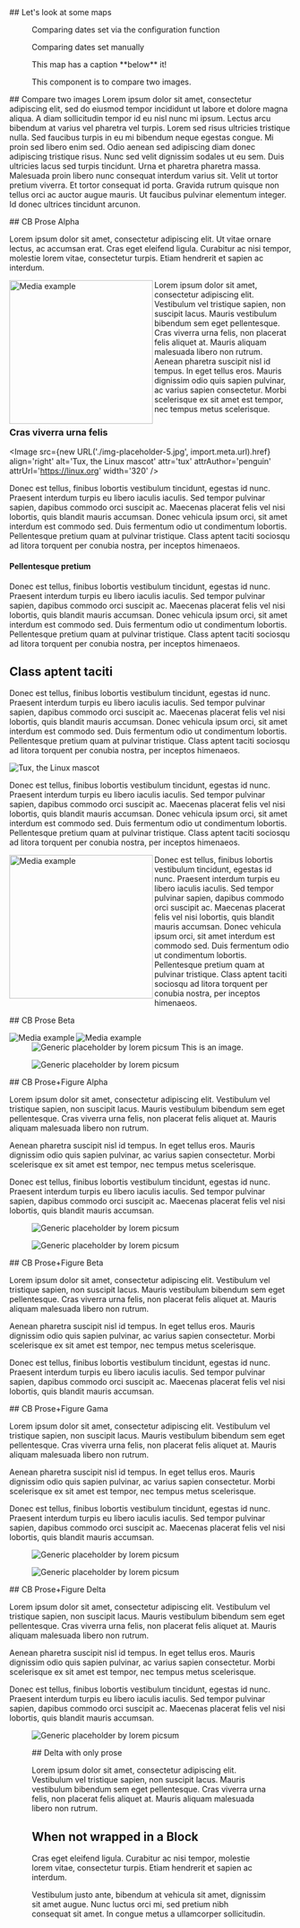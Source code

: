 <Block>
  <Prose>
    ## Let's look at some maps
  </Prose>
</Block>

<Block type='wide'>
  <Figure>
    <Map
      datasetId='sandbox'
      layerId='no2-monthly'
      dateTime='2018-03-01'
      isComparing={true}
      compareLabel='Overriding label'
    />
    <Caption
      attrAuthor='somebody'
      attrUrl='https://developmentseed.org'
    >
      Comparing dates set via the configuration function
    </Caption>
  </Figure>
</Block>

<Block type='wide'>
  <Figure>
    <Map
      datasetId='sandbox'
      layerId='no2-monthly'
      dateTime='2020-03-01'
      compareDateTime='2018-03-01'
      isComparing={true}
    />
    <Caption>
      Comparing dates set manually
    </Caption>
  </Figure>
</Block>

<Block type='full'>
  <Figure>
    <Map datasetId='sandbox' layerId='nightlights-hd-monthly' dateTime='2020-03-01' isComparing={false} />
    <Caption>
      This map has a caption **below** it!
    </Caption>
  </Figure>
</Block>


<Block type='full'>
  <Figure>
    <CompareImage 
      leftImageSrc='http://via.placeholder.com/256x128?text=left-left'
      leftImageAlt='example left image for compare-image component'
      leftImageLabel='left'
      rightImageSrc='http://via.placeholder.com/256x128?text=right-right'
      rightImageAlt='example right image for compare-image component'
      rightImageLabel='right'
    />
    <Caption attrAuthor='Development Seed' attrUrl='https://developmentseed.org'>
      This component is to compare two images.
    </Caption>
  </Figure>
  <Prose>
    ## Compare two images
    Lorem ipsum dolor sit amet, consectetur adipiscing elit, sed do eiusmod tempor incididunt ut
    labore et dolore magna aliqua. A diam sollicitudin tempor id eu nisl nunc mi ipsum. Lectus 
    arcu bibendum at varius vel pharetra vel turpis. Lorem sed risus ultricies tristique nulla.
    Sed faucibus turpis in eu mi bibendum neque egestas congue. Mi proin sed libero enim sed. 
    Odio aenean sed adipiscing diam donec adipiscing tristique risus. Nunc sed velit dignissim 
    sodales ut eu sem. Duis ultricies lacus sed turpis tincidunt. Urna et pharetra pharetra
    massa. Malesuada proin libero nunc consequat interdum varius sit. Velit ut tortor pretium
    viverra. Et tortor consequat id porta. Gravida rutrum quisque non tellus orci ac auctor
    augue mauris. Ut faucibus pulvinar elementum integer. Id donec ultrices tincidunt arcunon.
  </Prose>
</Block>


<Block>
  <Figure>
    <Map />
  </Figure>
</Block>

<Block>
  <Prose>
## CB Prose Alpha

Lorem ipsum dolor sit amet, consectetur adipiscing elit. Ut vitae ornare lectus, ac accumsan erat. Cras eget eleifend ligula. Curabitur ac nisi tempor, molestie lorem vitae, consectetur turpis. Etiam hendrerit et sapien ac interdum.

<Image
  src='http://via.placeholder.com/256x128?text=align-left'
  alt='Media example'
  align='left'
  attr='tux'
  attrAuthor='penguin'
  attrUrl='https://linux.org'
  width='256'
/>

Lorem ipsum dolor sit amet, consectetur adipiscing elit. Vestibulum
vel tristique sapien, non suscipit lacus. Mauris vestibulum bibendum
sem eget pellentesque. Cras viverra urna felis, non placerat felis
aliquet at. Mauris aliquam malesuada libero non rutrum. Aenean
pharetra suscipit nisl id tempus. In eget tellus eros. Mauris
dignissim odio quis sapien pulvinar, ac varius sapien consectetur.
Morbi scelerisque ex sit amet est tempor, nec tempus metus
scelerisque.

### Cras viverra urna felis

<Image
  src={new URL('./img-placeholder-5.jpg', import.meta.url).href}
  align='right'
  alt='Tux, the Linux mascot'
  attr='tux'
  attrAuthor='penguin'
  attrUrl='https://linux.org'
  width='320'
/>

Donec est tellus, finibus lobortis vestibulum tincidunt, egestas id
nunc. Praesent interdum turpis eu libero iaculis iaculis. Sed tempor
pulvinar sapien, dapibus commodo orci suscipit ac. Maecenas placerat
felis vel nisi lobortis, quis blandit mauris accumsan. Donec
vehicula ipsum orci, sit amet interdum est commodo sed. Duis
fermentum odio ut condimentum lobortis. Pellentesque pretium quam at
pulvinar tristique. Class aptent taciti sociosqu ad litora torquent
per conubia nostra, per inceptos himenaeos.

#### Pellentesque pretium

Donec est tellus, finibus lobortis vestibulum tincidunt, egestas id
nunc. Praesent interdum turpis eu libero iaculis iaculis. Sed tempor
pulvinar sapien, dapibus commodo orci suscipit ac. Maecenas placerat
felis vel nisi lobortis, quis blandit mauris accumsan. Donec
vehicula ipsum orci, sit amet interdum est commodo sed. Duis
fermentum odio ut condimentum lobortis. Pellentesque pretium quam at
pulvinar tristique. Class aptent taciti sociosqu ad litora torquent
per conubia nostra, per inceptos himenaeos.

## Class aptent taciti

Donec est tellus, finibus lobortis vestibulum tincidunt, egestas id
nunc. Praesent interdum turpis eu libero iaculis iaculis. Sed tempor
pulvinar sapien, dapibus commodo orci suscipit ac. Maecenas placerat
felis vel nisi lobortis, quis blandit mauris accumsan. Donec
vehicula ipsum orci, sit amet interdum est commodo sed. Duis
fermentum odio ut condimentum lobortis. Pellentesque pretium quam at
pulvinar tristique. Class aptent taciti sociosqu ad litora torquent
per conubia nostra, per inceptos himenaeos.

<Image
  src='https://picsum.photos/id/107/5760/3840'
  align='center'
  alt='Tux, the Linux mascot'
/>

Donec est tellus, finibus lobortis vestibulum tincidunt, egestas id
nunc. Praesent interdum turpis eu libero iaculis iaculis. Sed tempor
pulvinar sapien, dapibus commodo orci suscipit ac. Maecenas placerat
felis vel nisi lobortis, quis blandit mauris accumsan. Donec
vehicula ipsum orci, sit amet interdum est commodo sed. Duis
fermentum odio ut condimentum lobortis. Pellentesque pretium quam at
pulvinar tristique. Class aptent taciti sociosqu ad litora torquent
per conubia nostra, per inceptos himenaeos.

<Image
  src='http://via.placeholder.com/256x128?text=align-left'
  align='left'
  alt='Media example'
  attr='tux'
  attrAuthor='penguin'
  attrUrl='https://linux.org'
  width='256'
/>

Donec est tellus, finibus lobortis vestibulum tincidunt, egestas id
nunc. Praesent interdum turpis eu libero iaculis iaculis. Sed tempor
pulvinar sapien, dapibus commodo orci suscipit ac. Maecenas placerat
felis vel nisi lobortis, quis blandit mauris accumsan. Donec
vehicula ipsum orci, sit amet interdum est commodo sed. Duis
fermentum odio ut condimentum lobortis. Pellentesque pretium quam at
pulvinar tristique. Class aptent taciti sociosqu ad litora torquent
per conubia nostra, per inceptos himenaeos.

</Prose>
</Block>

<Block type='wideaa'>
<Prose>
## CB Prose Beta

<Image 
  src="http://via.placeholder.com/1256x328?text=align-left" 
  align="left" 
  alt="Media example"   
  attr="tux" 
  attrAuthor="penguin"
  attrUrl="https://linux.org"
/>
<Image src="http://via.placeholder.com/1256x328?text=align-left" 
  align="left" 
  alt="Media example"   
  attr="tux" 
  attrAuthor="penguin"
  attrUrl="https://linux.org"
/>
</Prose>
</Block>

<Block type='full'>
  <Figure>
    <Image
      src='https://picsum.photos/id/1002/2048/1024'
      alt='Generic placeholder by lorem picsum'
    />
    <Caption attrAuthor='somebody' attrUrl='https://developmentseed.org'>
      This is an image.
    </Caption>
  </Figure>
</Block>

<Block type='wide'>
  <Figure>
    <Image
      src='https://picsum.photos/id/1002/2048/1024'
      alt='Generic placeholder by lorem picsum'
    />
    <Caption attrAuthor='somebody' attrUrl='https://developmentseed.org' />
  </Figure>
</Block>

<Block type='wide'>
  <Figure>
    <Chart
      dataPath='/public/example.csv'
      dateFormat='%m/%d/%Y'
      idKey='County'
      xKey='Test Date'
      yKey='New Positives'
      highlightStart='12/10/2021'
      highlightEnd='01/20/2022'
      highlightLabel='Omicron'
    />
    <Caption attrAuthor='somebody' attrUrl='https://developmentseed.org' />
  </Figure>
</Block>

<Block>
<Prose>
## CB Prose+Figure Alpha
          
Lorem ipsum dolor sit amet, consectetur adipiscing elit. Vestibulum
vel tristique sapien, non suscipit lacus. Mauris vestibulum bibendum
sem eget pellentesque. Cras viverra urna felis, non placerat felis
aliquet at. Mauris aliquam malesuada libero non rutrum.

Aenean pharetra suscipit nisl id tempus. In eget tellus eros. Mauris
dignissim odio quis sapien pulvinar, ac varius sapien consectetur.
Morbi scelerisque ex sit amet est tempor, nec tempus metus
scelerisque.

Donec est tellus, finibus lobortis vestibulum tincidunt, egestas id
nunc. Praesent interdum turpis eu libero iaculis iaculis. Sed tempor
pulvinar sapien, dapibus commodo orci suscipit ac. Maecenas placerat
felis vel nisi lobortis, quis blandit mauris accumsan.

</Prose>
  <Figure>
    <Image
    src='https://picsum.photos/id/1002/2048/1620'
    alt='Generic placeholder by lorem picsum'
    />
    <Caption 
      attrAuthor='somebody' 
      attrUrl='https://developmentseed.org'
    /> 
  </Figure>
</Block>

<Block>
  <Figure>
    <Image
    src='https://picsum.photos/id/1002/2048/1620'
    alt='Generic placeholder by lorem picsum'
    />
    <Caption 
      attrAuthor='somebody' 
      attrUrl='https://developmentseed.org'
    /> 
  </Figure>
  <Prose>
  ## CB Prose+Figure Beta

Lorem ipsum dolor sit amet, consectetur adipiscing elit. Vestibulum
vel tristique sapien, non suscipit lacus. Mauris vestibulum bibendum
sem eget pellentesque. Cras viverra urna felis, non placerat felis
aliquet at. Mauris aliquam malesuada libero non rutrum.

Aenean pharetra suscipit nisl id tempus. In eget tellus eros. Mauris
dignissim odio quis sapien pulvinar, ac varius sapien consectetur.
Morbi scelerisque ex sit amet est tempor, nec tempus metus
scelerisque.

Donec est tellus, finibus lobortis vestibulum tincidunt, egestas id
nunc. Praesent interdum turpis eu libero iaculis iaculis. Sed tempor
pulvinar sapien, dapibus commodo orci suscipit ac. Maecenas placerat
felis vel nisi lobortis, quis blandit mauris accumsan.

  </Prose>

</Block>

<Block type='full'>
  <Prose>
  ## CB Prose+Figure Gama

Lorem ipsum dolor sit amet, consectetur adipiscing elit. Vestibulum
vel tristique sapien, non suscipit lacus. Mauris vestibulum bibendum
sem eget pellentesque. Cras viverra urna felis, non placerat felis
aliquet at. Mauris aliquam malesuada libero non rutrum.

Aenean pharetra suscipit nisl id tempus. In eget tellus eros. Mauris
dignissim odio quis sapien pulvinar, ac varius sapien consectetur.
Morbi scelerisque ex sit amet est tempor, nec tempus metus
scelerisque.

Donec est tellus, finibus lobortis vestibulum tincidunt, egestas id
nunc. Praesent interdum turpis eu libero iaculis iaculis. Sed tempor
pulvinar sapien, dapibus commodo orci suscipit ac. Maecenas placerat
felis vel nisi lobortis, quis blandit mauris accumsan.

  </Prose>
  <Figure>
    <Image
    src='https://picsum.photos/id/1002/2048/1620'
    alt='Generic placeholder by lorem picsum'
    />
    <Caption 
      attrAuthor='somebody' 
      attrUrl='https://developmentseed.org'
    /> 
  </Figure>
</Block>

<Block type='full'>

  <Figure>
    <Image
    src='https://picsum.photos/id/1002/2048/1620'
    alt='Generic placeholder by lorem picsum'
    />
    <Caption 
      attrAuthor='somebody' 
      attrUrl='https://developmentseed.org'
    /> 
  </Figure>
<Prose>
## CB Prose+Figure Delta

Lorem ipsum dolor sit amet, consectetur adipiscing elit. Vestibulum
vel tristique sapien, non suscipit lacus. Mauris vestibulum bibendum
sem eget pellentesque. Cras viverra urna felis, non placerat felis
aliquet at. Mauris aliquam malesuada libero non rutrum.

Aenean pharetra suscipit nisl id tempus. In eget tellus eros. Mauris
dignissim odio quis sapien pulvinar, ac varius sapien consectetur.
Morbi scelerisque ex sit amet est tempor, nec tempus metus
scelerisque.

Donec est tellus, finibus lobortis vestibulum tincidunt, egestas id
nunc. Praesent interdum turpis eu libero iaculis iaculis. Sed tempor
pulvinar sapien, dapibus commodo orci suscipit ac. Maecenas placerat
felis vel nisi lobortis, quis blandit mauris accumsan.

</Prose>
</Block>

<Block type='full'>
  <Figure>
    <Image
      src='https://picsum.photos/id/1002/2048/1620'
      alt='Generic placeholder by lorem picsum'
    />
    <Caption attrAuthor='somebody' attrUrl='https://developmentseed.org' />
  </Figure>
  <Prose />
</Block>

<Block type='full'>
  <Figure />
<Prose>
## Delta with only prose

Lorem ipsum dolor sit amet, consectetur adipiscing elit. Vestibulum
vel tristique sapien, non suscipit lacus. Mauris vestibulum bibendum
sem eget pellentesque. Cras viverra urna felis, non placerat felis
aliquet at. Mauris aliquam malesuada libero non rutrum.

</Prose>
</Block>

## When not wrapped in a Block

Cras eget eleifend ligula. Curabitur ac nisi tempor, molestie lorem vitae, consectetur turpis. Etiam hendrerit et sapien ac interdum.

Vestibulum justo ante, bibendum at vehicula sit amet, dignissim sit amet augue. Nunc luctus orci mi, sed pretium nibh consequat sit amet. In congue metus a ullamcorper sollicitudin.
